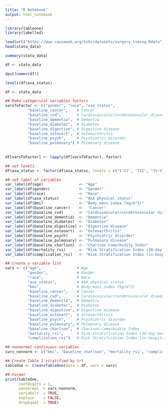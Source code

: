 ```yaml
---
title: "R Notebook"
output: html_notebook
---
```


```r
library(tableone)
library(labelled)
```


```r
load(url("https://www.causeweb.org/tshs/datasets/surgery_timing.Rdata"))
head(stata_data)
```

```r
summary(stata_data)
```

```r
df <- stata_data
```


```r
dput(names(df))
```

```r
levels(df$asa_status) 
```


```r
df <- stata_data

## Make categorical variables factors
varsToFactor <- c("gender", "race", "asa_status", 
          "baseline_cancer",    # Cancer
          "baseline_cvd",       # Cardiovascular/cerebrovascular disease 
          "baseline_dementia",  # Dementia
          "baseline_diabetes",  # Diabetes
          "baseline_digestive", # Digestive disease
          "baseline_osteoart",  # Osteoarthritis
          "baseline_psych",     # Psychiatric disorder
          "baseline_pulmonary") # Pulmonary disease
          
    
df[varsToFactor] <- lapply(df[varsToFactor], factor)

## set levels
df$asa_status <- factor(df$asa_status, levels = c("I-II", "III", "IV-VI", ""))

## set label of variables
var_label(df$age)                <- "Age"
var_label(df$gender)             <- "Gender"
var_label(df$race)               <- "Race"
var_label(df$asa_status)         <- "ASA physical status"
var_label(df$bmi)                <- "Body mass index (kg/m^2)"
var_label(df$baseline_cancer)    <-  "Cancer"
var_label(df$baseline_cvd)       <- "Cardiovascular/cerebrovascular disease"
var_label(df$baseline_dementia)  <- "Dementia"
var_label(df$baseline_diabetes)  <- "Diabetes"
var_label(df$baseline_digestive) <- "Digestive disease"
var_label(df$baseline_osteoart)  <- "Osteoarthritis"
var_label(df$baseline_psych)     <- "Psychiatric disorder"
var_label(df$baseline_pulmonary) <- "Pulmonary disease"
var_label(df$baseline_charlson)  <- "Charison Comorbidity Index"
var_label(df$mortality_rsi)      <- "Risk Stratification Index (30-day mortality)"
var_label(df$complication_rsi)   <- "Risk Stratification Index (in-hospital complications)"

## Create a variable list
vars <- c("age",                # Age
          "gender",             # Gender
          "race",               # Race
          "asa_status",         # ASA physical status
          "bmi",                # Body mass index (kg/m^2)
          "baseline_cancer",    # Cancer
          "baseline_cvd",       # Cardiovascular/cerebrovascular disease 
          "baseline_dementia",  # Dementia
          "baseline_diabetes",  # Diabetes
          "baseline_digestive", # Digestive disease
          "baseline_osteoart",  # Osteoarthritis
          "baseline_psych",     # Psychiatric disorder
          "baseline_pulmonary", # Pulmonary disease
          "baseline_charlson",  # Charison Comorbidity Index
          "mortality_rsi",      # Risk Stratification Index (30-day mortality)
          "complication_rsi")   # Risk Stratification Index (in-hospital complications)

## nonnormal continuous variables
vars_nonnorm <- c("bmi", "baseline_charlson", "mortality_rsi", "complication_rsi")

## Create Table 1 stratified by trt
tableOne <- CreateTableOne(data = df, vars = vars)

## Format
print(tableOne, 
      contDigits = 1,
      nonnormal  = vars_nonnorm,
      varLabels  = TRUE,
      explain    = FALSE,
      dropEqual  = TRUE)
```

